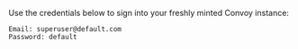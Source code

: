 Use the credentials below to sign into your freshly minted Convoy instance:

```text
Email: superuser@default.com 
Password: default
```